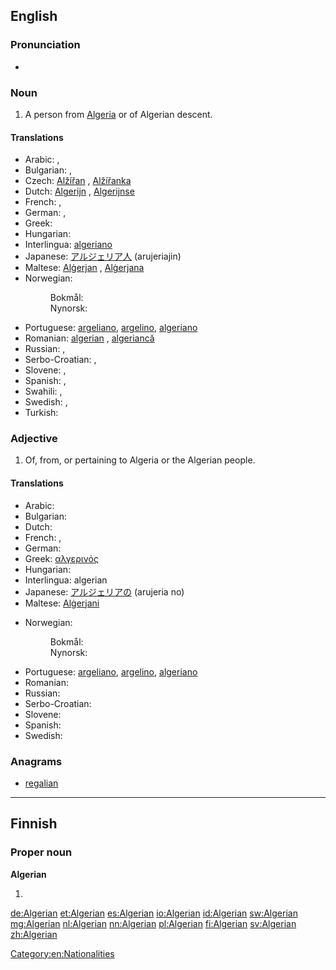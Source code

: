==English==

===Pronunciation===
* {{IPA|/ælˈdʒɪriən/|lang=en}}

===Noun===
{{en-noun}}

# A person from [[Algeria]] or of Algerian descent.

====Translations====
{{trans-top|from Algeria}}
* Arabic: {{t+|ar|جزائري|m|tr=jaza'iriy}}, {{t-|ar|جزائرية|f|tr=jaza'iríyya}}
* Bulgarian: {{t-|bg|алжирец|m}}, {{t-|bg|алжирка|f}}
* Czech: [[Alžířan]] {{m}}, [[Alžířanka]] {{f}}
* Dutch: [[Algerijn]] {{m}}, [[Algerijnse]] {{f}}
* French: {{t+|fr|Algérien|m}},  {{t+|fr|Algérienne|f}}
* German: {{t+|de|Algerier|m}}, {{t+|de|Algerierin|f}}
* Greek: {{t+|el|Αλγερινός}}
* Hungarian: {{t-|hu|algériai}}
* Interlingua: [[algeriano]]
* Japanese: [[アルジェリア人]] (arujeriajin)
* Maltese: [[Alġerjan]] {{m}}, [[Alġerjana]] {{f}}
* Norwegian:
*: Bokmål: {{t+|no|algerier|m}}
*: Nynorsk: {{t+|nn|algeriar|m}}
{{trans-mid}}
* Portuguese: [[argeliano]], [[argelino]], [[algeriano]]
* Romanian: [[algerian]] {{m}}, [[algeriancă]] {{f}}
* Russian: {{t+|ru|алжирец|m|tr=alžírec}}, {{t+|ru|алжирка|f|tr=alžírka}}
* Serbo-Croatian: {{t-|sh|Alžirac|m|alt=Alžírac}}, {{t-|sh|Alžirka|f|alt=Àlžīrka}}
* Slovene: {{t-|sl|Alžirec|m}}, {{t-|sl|Alžirka|f}}
* Spanish: {{t+|es|argelino|m}}, {{t-|es|argelina|f}}
* Swahili: {{t-|sw|Kialjeria}}, {{t-|sw|Kialjeri}}
* Swedish: {{t+|sv|algerier|m}}, {{t+|sv|algeriska|f}}
* Turkish: {{t+|tr|Cezayirli}}
{{trans-bottom}}

===Adjective===
{{en-adj}}

# Of, from, or pertaining to Algeria or the Algerian people.

====Translations====
{{trans-top|of Algeria or its people}}
* Arabic: {{t+|ar|جزائري|tr=jaza'iriy}}
* Bulgarian: {{t-|bg|алжирски}}
* Dutch: {{t+|nl|Algerijns}}
* French: {{t+|fr|algérien|m}},  {{t+|fr|algérienne|f}}
* German: {{t+|de|algerisch}}
* Greek: [[αλγερινός]]
* Hungarian: {{t-|hu|algériai}}
* Interlingua: algerian
* Japanese: [[アルジェリアの]] (arujeria no)
* Maltese: [[Alġerjani]] {{p}}
{{trans-mid}}
* Norwegian:
*: Bokmål: {{t+|nb|algerisk}}
*: Nynorsk: {{t+|nn|algerisk}}
* Portuguese: [[argeliano]], [[argelino]], [[algeriano]]
* Romanian: {{t+|ro|algerian}}
* Russian: {{t+|ru|алжирский|tr=alžírskij}}
* Serbo-Croatian: {{t-|sh|alžirski|alt=àlžīrskī}}
* Slovene: {{t+|sl|alžirski}}
* Spanish: {{t+|es|argelino}}
* Swedish: {{t+|sv|algerisk}}
{{trans-bottom}}

===Anagrams===
* [[regalian#English|regalian]]

[[Category:en:Nationalities]]

----

==Finnish==

===Proper noun===
'''Algerian'''

# {{fi-form of|type=proper noun|case=genitive|pl=singular|Algeria}}

[[de:Algerian]]
[[et:Algerian]]
[[es:Algerian]]
[[io:Algerian]]
[[id:Algerian]]
[[sw:Algerian]]
[[mg:Algerian]]
[[nl:Algerian]]
[[nn:Algerian]]
[[pl:Algerian]]
[[fi:Algerian]]
[[sv:Algerian]]
[[zh:Algerian]]